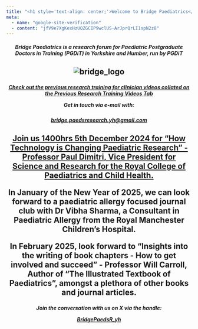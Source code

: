 ---
title: "<h1 style='text-align: center;'>Welcome to Bridge Paediatrics</h1>"
meta: 
  - name: "google-site-verification"
  - content: "jfV9e7XgKexHzUQZGCIP9wclUS-ArJprQrLI1spN2z8"
---

<h5 style="text-align: center;">

Bridge Paediatrics is a research forum for Paediatric Postgraduate Doctors in Training (PGDiT) in Yorkshire and Humber, run by PGDiT

</h5>

<h2 style="text-align: center;">

::: image-container
<img src="images/Bridge_logo_circle.jpg" alt="bridge_logo"/>
:::

</h2>

<h5 style="text-align: center;">

[Check out the previous research training for clinician videos collated on the Previous Research Training Videos Tab](https://bridgepaediatrics.github.io/quarto/previous_videos.html)

Get in touch via e-mail with:

</h5>

<h5 style="text-align: center;">

[bridge.paedsresearch.yh\@gmail.com](mailto:bridge.paedsresearch.yh@gmail.com)

</h5>

<h2 style="text-align: center;">

[Join us 1400hrs 5th December 2024 for "How Technology is Changing Paediatric Research" - Professor Paul Dimitri, Vice President for Science and Research for the Royal College of Paediatrics and Child Health.](https://teams.microsoft.com/l/meetup-join/19%3ameeting_ZGNhZTMyMmEtN2NmMS00NDNmLTlmMWQtYzhhNzc2Y2UwMzlm%40thread.v2/0?context=%7b%22Tid%22%3a%2237c354b2-85b0-47f5-b222-07b48d774ee3%22%2c%22Oid%22%3a%22d683b6ea-f3a9-4817-916d-9871d81d8664%22%7d)

In January of the New Year of 2025, we can look forward to a paediatric allergy focused journal club with Dr Vibha Sharma, a Consultant in Paediatric Allergy from the Royal Manchester Children's Hospital.

In February 2025, look forward to "Insights into the writing of book chapters - How to get involved and succeed" - Professor Will Carroll, Author of "The Illustrated Textbook of Paediatrics", amongst a plethora of other books and journal articles.

</h2>

<h5 style="text-align: center;">

Join the conversation with us on X via the handle:

[BridgePaedsR_yh](https://twitter.com/BridgePaedsR_yh)

</h5>

<br />

<br />
